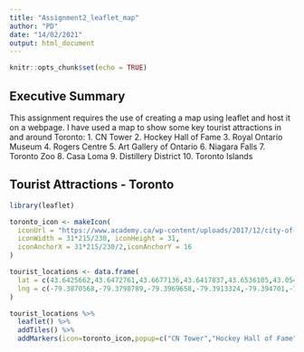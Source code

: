 ```yaml
---
title: "Assignment2_leaflet_map"
author: "PD"
date: "14/02/2021"
output: html_document
---
```


```r
knitr::opts_chunk$set(echo = TRUE)
```

## Executive Summary
This assignment requires the use of creating a map using leaflet and host it on a webpage. I have used a map to show some key tourist attractions in and around Toronto:
1. CN Tower
2. Hockey Hall of Fame
3. Royal Ontario Museum
4. Rogers Centre
5. Art Gallery of Ontario
6. Niagara Falls
7. Toronto Zoo
8. Casa Loma
9. Distillery District
10. Toronto Islands

## Tourist Attractions - Toronto
```r
library(leaflet)

toronto_icon <- makeIcon(
  iconUrl = "https://www.academy.ca/wp-content/uploads/2017/12/city-of-toronto-logo.jpg",
  iconWidth = 31*215/230, iconHeight = 31,
  iconAnchorX = 31*215/230/2,iconAnchorY = 16
)

tourist_locations <- data.frame(
  lat = c(43.6425662,43.6472761,43.6677136,43.6417837,43.6536105,43.054098, 43.8206661,43.678041,43.6505459,43.6230536),
  lng = c(-79.3870568,-79.3798789,-79.3969658,-79.3913324,-79.394701,-79.2281217,-79.1836964,-79.4116326,-79.3617047,-79.394696)
)

tourist_locations %>%
  leaflet() %>%
  addTiles() %>%
  addMarkers(icon=toronto_icon,popup=c("CN Tower","Hockey Hall of Fame","Royal Ontario Museum","Rogers Center","Art Gallery of Ontario","Niagara Falls","Toronto Zoo","Casa Loma","Distillery District","Toronto Islands"))
          
```
